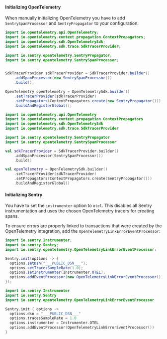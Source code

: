 #### Initializing OpenTelemetry

When manually initializing OpenTelemetry you have to add `SentrySpanProcessor` and `SentryPropagator` to your configuration.

```java {tabTitle: Java}
import io.opentelemetry.api.OpenTelemetry;
import io.opentelemetry.context.propagation.ContextPropagators;
import io.opentelemetry.sdk.OpenTelemetrySdk;
import io.opentelemetry.sdk.trace.SdkTracerProvider;

import io.sentry.opentelemetry.SentryPropagator;
import io.sentry.opentelemetry.SentrySpanProcessor;


SdkTracerProvider sdkTracerProvider = SdkTracerProvider.builder()
    .addSpanProcessor(new SentrySpanProcessor())
    .build();

OpenTelemetry openTelemetry = OpenTelemetrySdk.builder()
    .setTracerProvider(sdkTracerProvider)
    .setPropagators(ContextPropagators.create(new SentryPropagator()))
    .buildAndRegisterGlobal();
```

```kotlin {tabTitle: Kotlin}
import io.opentelemetry.api.OpenTelemetry
import io.opentelemetry.context.propagation.ContextPropagators
import io.opentelemetry.sdk.OpenTelemetrySdk
import io.opentelemetry.sdk.trace.SdkTracerProvider

import io.sentry.opentelemetry.SentryPropagator
import io.sentry.opentelemetry.SentrySpanProcessor

val sdkTracerProvider = SdkTracerProvider.builder()
    .addSpanProcessor(SentrySpanProcessor())
    .build()

val openTelemetry = OpenTelemetrySdk.builder()
    .setTracerProvider(sdkTracerProvider)
    .setPropagators(ContextPropagators.create(SentryPropagator()))
    .buildAndRegisterGlobal()
```

#### Initializing Sentry

You have to set the `instrumenter` option to `otel`. This disables all Sentry instrumentation and uses the chosen OpenTelemetry tracers for creating spans.

To ensure errors are properly linked to transactions that were created by the OpenTelemetry integration, add the `OpenTelemetryLinkErrorEventProcessor`:


```java {tabTitle: Java}
import io.sentry.Instrumenter;
import io.sentry.Sentry;
import io.sentry.opentelemetry.OpenTelemetryLinkErrorEventProcessor;

Sentry.init(options -> {
  options.setDsn("___PUBLIC_DSN___");
  options.setTracesSampleRate(1.0);
  options.setInstrumenter(Instrumenter.OTEL);
  options.addEventProcessor(new OpenTelemetryLinkErrorEventProcessor());
});
```

```kotlin {tabTitle: Kotlin}
import io.sentry.Instrumenter
import io.sentry.Sentry
import io.sentry.opentelemetry.OpenTelemetryLinkErrorEventProcessor

Sentry.init { options ->
  options.dsn = "___PUBLIC_DSN___"
  options.tracesSampleRate = 1.0
  options.instrumenter = Instrumenter.OTEL
  options.addEventProcessor(OpenTelemetryLinkErrorEventProcessor())
}
```
